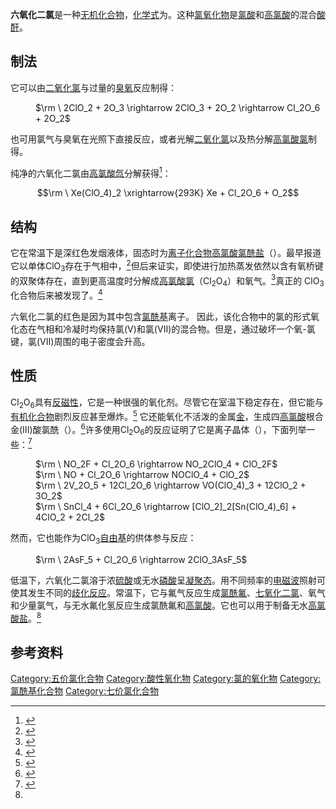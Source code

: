 {{chembox
| verifiedrevid = 384967654
| ImageFile = Dichlorine_hexoxide.svg
| ImageSize = 300px
| IUPACName = 六氧化二氯
| OtherNames = 氧化氯(VI)；三氧化氯；高氯酸氯酰
| Section1 = {{Chembox Identifiers
| CASNo = 12442-63-6
| CASNo_Ref = {{cascite|changed|??}}
|  PubChem  = 
|  SMILES  = O=Cl(=O)OCl(=O)(=O)=O <br /> O=[Cl+]=O.[O-]Cl(=O)(=O)=O
}}
| Section2 = {{Chembox Properties
| Formula = Cl<sub>2</sub>O<sub>6</sub>
| MolarMass = 166.901
| Appearance = 红色液体
| Density = 1.65 g/cm<sup>3</sup>
| MeltingPt = 3.5 °C
| BoilingPt = 200 °C
| Solubility = 与水反应
  }}
| Section3 = {{Chembox Hazards
| MainHazards = 氧化剂
| FlashPt =
| Autoignition =
  }}
}}

'''六氧化二氯'''是一种[[无机化合物|无机化合物]]，[[化学式|化学式]]为{{化學式|Cl|2|O|6}}。这种[[氯氧化物|氯氧化物]]是[[氯酸|氯酸]]和[[高氯酸|高氯酸]]的混合[[酸酐|酸酐]]。

== 制法 ==
它可以由[[二氧化氯|二氧化氯]]与过量的[[臭氧|臭氧]]反应制得：

: <math>\rm \ 2ClO_2 + 2O_3 \rightarrow 2ClO_3 + 2O_2 \rightarrow Cl_2O_6 + 2O_2</math>

也可用氯气与臭氧在光照下直接反应，或者光解[[二氧化氯|二氧化氯]]以及热分解[[高氯酸氯|高氯酸氯]]制得。

纯净的六氧化二氯由[[高氯酸氙|高氯酸氙]]分解获得<ref name=cs>{{cite book|title=《无机化学丛书》第六卷：卤素、铜分族、锌分族|pages=P269-270|author=张青莲|isbn=7-03-002238-6|location=北京|publisher=科学出版社}}</ref>：
:<math>\rm \ Xe(ClO_4)_2 \xrightarrow{293K} Xe + Cl_2O_6 + O_2</math>

== 结构 ==

它在常温下是深红色发烟液体，固态时为[[离子化合物|离子化合物]][[高氯酸|高氯酸]][[氯酰盐|氯酰盐]]（{{chem|[ClO|2|]|+|[ClO|4|]|-}}）。最早报道它以单体ClO<sub>3</sub>存在于气相中，<ref>{{cite journal|journal=Nature|title=Chlorine Hexoxide and Chlorine Trioxide|volume=132|pages=514–515|year=1933|doi=10.1038/132514b0|author=C. F. Goodeve, F. A. Todd|issue=3335}}</ref>但后来证实，即使进行加热蒸发依然以含有氧桥键的双聚体存在，直到更高温度时分解成[[高氯酸氯|高氯酸氯]]（Cl<sub>2</sub>O<sub>4</sub>）和氧气。<ref>{{cite journal|first=Maria|last=Lopez|coauthors=Juan E. Sicre|title=Physicochemical properties of chlorine oxides. 1. Composition, ultraviolet spectrum, and kinetics of the thermolysis of gaseous dichlorine hexoxide|journal=J. Phys. Chem.|year=1990|volume=94|issue=9|pages=3860–3863|doi=10.1021/j100372a094}}</ref>真正的 ClO<sub>3</sub> 化合物后来被发现了。<ref>{{cite journal|first1=Hinrich|last1=Grothe|first2=Helge|last2=Willner|title=Chlorine Trioxide: Spectroscopic Properties, Molecular Structure, and Photochemical Behavior|journal=Angew. Chem. Int. Ed.|year=1994|volume=33|issue=14|pages=1482–1484|doi=10.1002/anie.199414821}}</ref>

六氧化二氯的红色是因为其中包含[[氯酰盐|氯酰基]]离子。 因此，该化合物中的氯的形式氧化态在气相和冷凝时均保持氯(V)和氯(VII)的混合物。但是，通过破坏一个氧-氯键，氯(VII)周围的电子密度会升高。

== 性质 ==

Cl<sub>2</sub>O<sub>6</sub>具有[[反磁性|反磁性]]，它是一种很强的氧化剂。尽管它在室温下稳定存在，但它能与[[有机化合物|有机化合物]]剧烈反应甚至爆炸。<ref>{{cite book|title=Concise encyclopedia chemistry|author=Mary Eagleson|url=http://books.google.com/?id=Owuv-c9L_IMC|isbn=3110114518|year=1994|publisher=Walter de Gruyter|page=215}}</ref> 它还能氧化不活泼的金属[[金|金]]，生成四[[高氯酸|高氯酸]]根合金(III)酸氯酰（{{chem|[ClO|2|]|+|[Au(ClO|4|)|4|]|-}}）。<ref>{{cite journal|first=Frédérique|last=Cunin|coauthors=Catherine Deudon, Frédéric Favier, Bernard Mula, Jean Louis Pascal|title=First anhydrous gold perchlorato complex: {{chem|ClO|2|Au(ClO|4|)|4}}. Synthesis and molecular and crystal structure analysis|journal=Inorganic Chemistry|volume=41|issue=16|year=2002|pages=4173–4178|doi=10.1021/ic020161z|pmid=12160405}}</ref>许多使用Cl<sub>2</sub>O<sub>6</sub>的反应证明了它是离子晶体（{{chem|[ClO|2|]|+|[ClO|4|]|-}}），下面列举一些：<ref>{{cite book|page=65|url=http://books.google.com/?id=pRXIwIV-hB8C|title=Advances in Inorganic Chemistry and Radiochemistry|isbn=0120236052|publisher=Academic Press|year=1963|author= [[Harry_Julius_Emeléus|Harry Julius Emeléus]], Alan George Sharpe}}</ref>

: <math>\rm \ NO_2F + Cl_2O_6 \rightarrow NO_2ClO_4 + ClO_2F</math>
: <math>\rm \ NO + Cl_2O_6 \rightarrow NOClO_4 + ClO_2</math>
: <math>\rm \ 2V_2O_5 + 12Cl_2O_6 \rightarrow VO(ClO_4)_3 + 12ClO_2 + 3O_2</math>
: <math>\rm \ SnCl_4 + 6Cl_2O_6 \rightarrow [ClO_2]_2[Sn(ClO_4)_6] + 4ClO_2 + 2Cl_2</math>

然而，它也能作为ClO<sub>3</sub>[[自由基|自由基]]的供体参与反应：

: <math>\rm \ 2AsF_5 + Cl_2O_6 \rightarrow 2ClO_3AsF_5</math>

低温下，六氧化二氯溶于浓[[硫酸|硫酸]]或无水[[磷酸|磷酸]]呈[[凝聚态|凝聚态]]。用不同频率的[[电磁波|电磁波]]照射可使其发生不同的[[歧化反应|歧化反应]]。常温下，它与氟气反应生成[[氯酰氟|氯酰氟]]、[[七氧化二氯|七氧化二氯]]、氧气和少量氯气，与无水氟化氢反应生成氯酰氟和[[高氯酸|高氯酸]]。它也可以用于制备无水[[高氯酸盐|高氯酸盐]]。<ref name=cs></ref>

== 参考资料 ==
{{reflist}}

{{无机氯化合物}}
{{氧化物}}

[[Category:五价氯化合物|Category:五价氯化合物]]
[[Category:酸性氧化物|Category:酸性氧化物]]
[[Category:氯的氧化物|Category:氯的氧化物]]
[[Category:氯酰基化合物|Category:氯酰基化合物]]
[[Category:七价氯化合物|Category:七价氯化合物]]